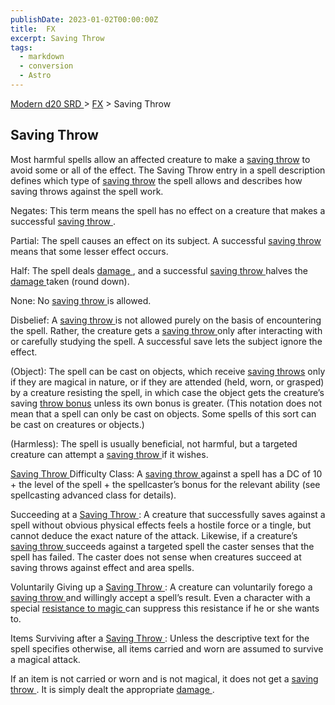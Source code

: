 ```yaml
---
publishDate: 2023-01-02T00:00:00Z
title:  FX
excerpt: Saving Throw
tags:
  - markdown
  - conversion
  - Astro
---
```


[ Modern d20 SRD ](/#modernD20) > [ FX](modern-d20-srd-fx-index) > Saving Throw

##  Saving Throw

Most harmful spells allow an affected creature to make a [ saving throw](modern-d20-srd-basics-saving-throws) to avoid some or all of the effect. The
Saving Throw entry in a spell description defines which type of [ saving throw](modern-d20-srd-basics-saving-throws) the spell allows and describes how
saving throws against the spell work.

Negates: This term means the spell has no effect on a creature that makes a
successful [ saving throw ](modern-d20-srd-basics-saving-throws) .

Partial: The spell causes an effect on its subject. A successful [ saving throw ](modern-d20-srd-basics-saving-throws) means that some lesser effect
occurs.

Half: The spell deals [ damage ](modern-d20-srd-combat-damage) , and a
successful [ saving throw ](modern-d20-srd-basics-saving-throws) halves the [damage ](modern-d20-srd-combat-damage) taken (round down).

None: No [ saving throw ](modern-d20-srd-basics-saving-throws) is allowed.

Disbelief: A [ saving throw ](modern-d20-srd-basics-saving-throws) is not
allowed purely on the basis of encountering the spell. Rather, the creature
gets a [ saving throw ](modern-d20-srd-basics-saving-throws) only after
interacting with or carefully studying the spell. A successful save lets the
subject ignore the effect.

(Object): The spell can be cast on objects, which receive [ saving throws](modern-d20-srd-basics-saving-throws) only if they are magical in nature, or
if they are attended (held, worn, or grasped) by a creature resisting the
spell, in which case the object gets the creature’s saving [ throw bonus](modern-d20-srd-basics-saving-throws) unless its own bonus is greater. (This
notation does not mean that a spell can only be cast on objects. Some spells
of this sort can be cast on creatures or objects.)

(Harmless): The spell is usually beneficial, not harmful, but a targeted
creature can attempt a [ saving throw ](modern-d20-srd-basics-saving-throws)
if it wishes.

[ Saving Throw ](modern-d20-srd-basics-saving-throws) Difficulty Class: A [saving throw ](modern-d20-srd-basics-saving-throws) against a spell has a DC
of 10 + the level of the spell + the spellcaster’s bonus for the relevant
ability (see spellcasting advanced class for details).

Succeeding at a [ Saving Throw ](modern-d20-srd-basics-saving-throws) : A
creature that successfully saves against a spell without obvious physical
effects feels a hostile force or a tingle, but cannot deduce the exact nature
of the attack. Likewise, if a creature’s [ saving throw ](modern-d20-srd-basics-saving-throws) succeeds against a targeted spell the caster senses that
the spell has failed. The caster does not sense when creatures succeed at
saving throws against effect and area spells.

Voluntarily Giving up a [ Saving Throw ](modern-d20-srd-basics-saving-throws)
: A creature can voluntarily forego a [ saving throw ](modern-d20-srd-basics-saving-throws) and willingly accept a spell’s result. Even a character with a
special [ resistance to magic ](modern-d20-srd-special-abilities-spell-resistance) can suppress this resistance if he or she wants to.

Items Surviving after a [ Saving Throw ](modern-d20-srd-basics-saving-throws)
: Unless the descriptive text for the spell specifies otherwise, all items
carried and worn are assumed to survive a magical attack.

If an item is not carried or worn and is not magical, it does not get a [saving throw ](modern-d20-srd-basics-saving-throws) . It is simply dealt the
appropriate [ damage ](modern-d20-srd-combat-damage) .

